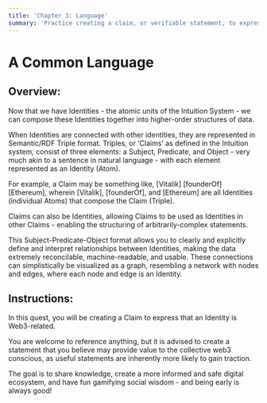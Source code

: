```yaml
---
title: 'Chapter 3: Language'
summary: 'Practice creating a claim, or verifiable statement, to express your opinion about a web3 project or topic.'
---
```


# A Common Language

## Overview:

Now that we have Identities - the atomic units of the Intuition System - we can compose these Identities together into higher-order structures of data.

When Identities are connected with other identities, they are represented in Semantic/RDF Triple format. Triples, or ‘Claims’ as defined in the Intuition system, consist of three elements: a Subject, Predicate, and Object - very much akin to a sentence in natural language - with each element represented as an Identity (Atom).

For example, a Claim may be something like, [Vitalik] [founderOf] [Ethereum], wherein [Vitalik], [founderOf], and [Ethereum] are all Identities (individual Atoms) that compose the Claim (Triple).

Claims can also be Identities, allowing Claims to be used as Identities in other Claims - enabling the structuring of arbitrarily-complex statements.

This Subject-Predicate-Object format allows you to clearly and explicitly define and interpret relationships between
Identities, making the data extremely reconcilable, machine-readable, and usable. These connections can simplistically be visualized as a graph, resembling a network with nodes and edges, where each node and edge is an Identity.

## Instructions:

In this quest, you will be creating a Claim to express that an Identity is Web3-related.

You are welcome to reference anything, but it is advised to create a statement that you believe may provide value to the collective web3 conscious, as useful statements are inherently more likely to gain traction.

The goal is to share knowledge, create a more informed and safe digital ecosystem, and have fun gamifying social wisdom - and being early is always good!
